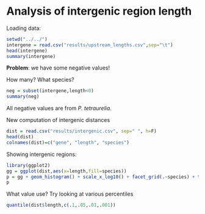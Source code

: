Analysis of intergenic region length
========================================================

Loading data:
```r
setwd("../../")
intergene = read.csv("results/upstream_lengths.csv",sep="\t")
head(intergene)
summary(intergene)
```
**Problem**: we have some negative values!

How many? What species?

```r
neg = subset(intergene,length<0)
summary(neg)
```

All negative values are from *P. tetraurelia*.

New computation of intergenic distances
```r
dist = read.csv("results/intergenic.csv", sep=" ", h=F)
head(dist)
colnames(dist)=c("gene", "length", "species")
```

Showing intergenic regions:

```r
library(ggplot2)
gg = ggplot(dist,aes(x=length,fill=species))
p = gg + geom_histogram() + scale_x_log10() + facet_grid(.~species) + theme_bw() + labs(x="Length of intergenic region (nt)",y="Count",title="Intergenic regions in Paramecium")
p
```

What value use? Try looking at various percentiles
```r
quantile(dist$length,c(.1,.05,.01,.001))
```

